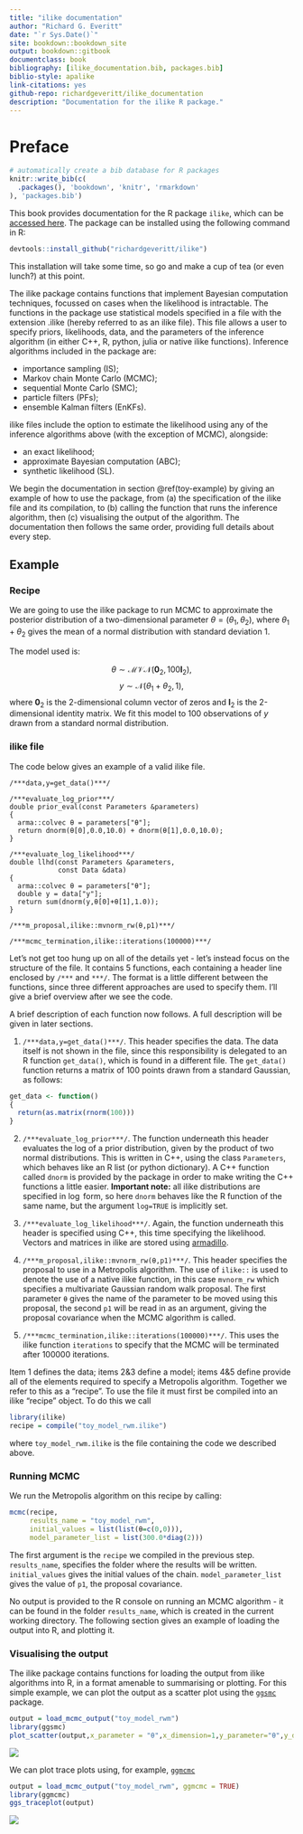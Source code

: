 ```yaml
--- 
title: "ilike documentation"
author: "Richard G. Everitt"
date: "`r Sys.Date()`"
site: bookdown::bookdown_site
output: bookdown::gitbook
documentclass: book
bibliography: [ilike_documentation.bib, packages.bib]
biblio-style: apalike
link-citations: yes
github-repo: richardgeveritt/ilike_documentation
description: "Documentation for the ilike R package."
---
```


# Preface

```r
# automatically create a bib database for R packages
knitr::write_bib(c(
  .packages(), 'bookdown', 'knitr', 'rmarkdown'
), 'packages.bib')
```

This book provides documentation for the R package `ilike`, which can be [accessed here](https://github.com/richardgeveritt/ilike). The package can be installed using the following command in R:

```r
devtools::install_github("richardgeveritt/ilike")
```

This installation will take some time, so go and make a cup of tea (or even lunch?) at this point.

The ilike package contains functions that implement Bayesian computation techniques, focussed on cases when the likelihood is intractable. The functions in the package use statistical models specified in a file with the extension .ilike (hereby referred to as an ilike file). This file allows a user to specify priors, likelihoods, data, and the parameters of the inference algorithm (in either C++, R, python, julia or native ilike functions). Inference algorithms included in the package are:

* importance sampling (IS);
* Markov chain Monte Carlo (MCMC);
* sequential Monte Carlo (SMC);
* particle filters (PFs);
* ensemble Kalman filters (EnKFs).

ilike files include the option to estimate the likelihood using any of the inference algorithms above (with the exception of MCMC), alongside: 

* an exact likelihood;
* approximate Bayesian computation (ABC);
* synthetic likelihood (SL).
<!-- * iterative ensemble Kalman inversion ABC (IEnKI-ABC). -->

We begin the documentation in section \@ref(toy-example) by giving an example of how to use the package, from (a) the specification of the ilike file and its compilation, to (b) calling the function that runs the inference algorithm, then (c) visualising the output of the algorithm. The documentation then follows the same order, providing full details about every step.

## Example {#toy-example}

### Recipe

We are going to use the ilike package to run MCMC to approximate the posterior distribution of a two-dimensional parameter $\theta = (\theta_1,\theta_2)$, where $\theta_1 + \theta_2$ gives the mean of a normal distribution with standard deviation 1.

The model used is:

$$
\theta \sim \mathcal{MVN}(\mathbf{0}_2,100 \mathbf{I}_2),
$$
$$
y \sim \mathcal{N}(\theta_1 + \theta_2,1),
$$
where $\mathbf{0}_2$ is the 2-dimensional column vector of zeros and $\mathbf{I}_2$ is the 2-dimensional identity matrix. We fit this model to 100 observations of $y$ drawn from a standard normal distribution.

### ilike file

The code below gives an example of a valid ilike file.

```Rcpp
/***data,y=get_data()***/

/***evaluate_log_prior***/
double prior_eval(const Parameters &parameters)
{
  arma::colvec θ = parameters["θ"];
  return dnorm(θ[0],0.0,10.0) + dnorm(θ[1],0.0,10.0);
}

/***evaluate_log_likelihood***/
double llhd(const Parameters &parameters,
            const Data &data)
{
  arma::colvec θ = parameters["θ"];
  double y = data["y"];
  return sum(dnorm(y,θ[0]+θ[1],1.0));
}

/***m_proposal,ilike::mvnorm_rw(θ,p1)***/

/***mcmc_termination,ilike::iterations(100000)***/
```

Let's not get too hung up on all of the details yet - let's instead focus on the structure of the file. It contains 5 functions, each containing a header line enclosed by `/***` and `***/`. The format is a little different between the functions, since three different approaches are used to specify them. I'll give a brief overview after we see the code.

A brief description of each function now follows. A full description will be given in later sections.

1. `/***data,y=get_data()***/`. This header specifies the data. The data itself is not shown in the file, since this responsibility is delegated to an R function `get_data()`, which is found in a different file. The `get_data()` function returns a matrix of 100 points drawn from a standard Gaussian, as follows:

```r
get_data <- function()
{
  return(as.matrix(rnorm(100)))
}
```

2. `/***evaluate_log_prior***/`. The function underneath this header evaluates the log of a prior distribution, given by the product of two normal distributions. This is written in C++, using the class `Parameters`, which behaves like an R list (or python dictionary). A C++ function called `dnorm` is provided by the package in order to make writing the C++ functions a little easier. **Important note:** all ilike distributions are specified in $\log$ form, so here `dnorm` behaves like the R function of the same name, but the argument `log=TRUE` is implicitly set.

3. `/***evaluate_log_likelihood***/`. Again, the function underneath this header is specified using C++, this time specifying the likelihood. Vectors and matrices in ilike are stored using [armadillo](https://arma.sourceforge.net/docs.html).

4. `/***m_proposal,ilike::mvnorm_rw(θ,p1)***/`. This header specifies the proposal to use in a Metropolis algorithm. The use of `ilike::` is used to denote the use of a native ilike function, in this case `mvnorm_rw` which specifies a multivariate Gaussian random walk proposal. The first parameter `θ` gives the name of the parameter to be moved using this proposal, the second `p1` will be read in as an argument, giving the proposal covariance when the MCMC algorithm is called.

5. `/***mcmc_termination,ilike::iterations(100000)***/`. This uses the ilike function `iterations` to specify that the MCMC will be terminated after 100000 iterations.

Item 1 defines the data; items 2&3 define a model; items 4&5 define provide all of the elements required to specify a Metropolis algorithm. Together we refer to this as a "recipe". To use the file it must first be compiled into an ilike "recipe" object. To do this we call

```r
library(ilike)
recipe = compile("toy_model_rwm.ilike")
```

where `toy_model_rwm.ilike` is the file containing the code we described above.

### Running MCMC

We run the Metropolis algorithm on this recipe by calling:

```r
mcmc(recipe,
     results_name = "toy_model_rwm",
     initial_values = list(list(θ=c(0,0))),
     model_parameter_list = list(300.0*diag(2)))
```

The first argument is the `recipe` we compiled in the previous step. `results_name`, specifies the folder where the results will be written. `initial_values` gives the initial values of the chain. `model_parameter_list` gives the value of `p1`, the proposal covariance.

No output is provided to the R console on running an MCMC algorithm - it can be found in the folder `results_name`, which is created in the current working directory. The following section gives an example of loading the output into R, and plotting it.

### Visualising the output

The ilike package contains functions for loading the output from ilike algorithms into R, in a format amenable to summarising or plotting. For this simple example, we can plot the output as a scatter plot using the [`ggsmc`](https://CRAN.R-project.org/package=ggsmc) package.

```r
output = load_mcmc_output("toy_model_rwm")
library(ggsmc)
plot_scatter(output,x_parameter = "θ",x_dimension=1,y_parameter="θ",y_dimension=2,mcmc = TRUE)
```

![](toy_scatter.png)

We can plot trace plots using, for example, [`ggmcmc`](https://CRAN.R-project.org/package=ggmcmc)

```r
output = load_mcmc_output("toy_model_rwm", ggmcmc = TRUE)
library(ggmcmc)
ggs_traceplot(output)
```

![](toy_trace.png)
